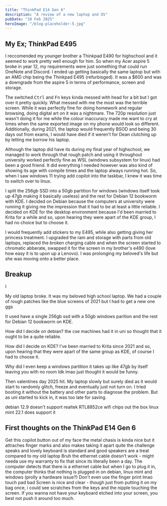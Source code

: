 ```yaml
---
title: "ThinkPad E14 Gen 6"
description: "A review of a new laptop and OS"
pubDate: "18 Feb 2025"
heroImage: "/blog-placeholder-5.jpg"
---
```



## My Ex; ThinkPad E495
I reccomended my younger brother a Thinkpad E490 for highschool and it seemed to work pretty well enough for him. So when my Acer aspire 5 broke in year 12, my requirements were just something that could run OneNote and Discord. I ended up getting basically the same laptop but with an AMD chip being the Thinkpad E495 (refurbisged). It was a $600 and was a downgrade from the aspire 5 in terms of performance, screen and storage.

The switched <kbd>Ctrl</kbd> and <kbd>Fn</kbd> keys kinda messed with head for a bit but I got over it pretty quickly. What messed with me the most was the terrible screen. While it was perfectly fine for doing homework and regular browsing, doing digital art on it was a nightmare. The 720p resolution just wasn't doing it for me while the colour inaccuracy made me want to cry at times when the same exported image on my phone would look so different. Additionally, during 2021, the laptop would frequently BSOD and being 30 days out from exams, I would have died if it weren't for Dean clutching up by letting me borrow his laptop.

Although the laptop did have its during my final year of highschool, we managed to work through that rough patch and using it throughout university worked perfectly fine as WSL (windows subsystem for linux) had been a good friend. It did everything I needed however was also kind of showing its age with compile times and the laptop always running hot. So, when I saw windows 11 trying add copilot into the taskbar, I knew it was time to switch over to linux.

I split the 256gb SSD into a 50gb partition for windows (windows itself took up 47gb making it basically useless) and the rest for Debian 12 bookworm with KDE. I decided on Debian because the computers at university were running it giving me the impression that it had to be at least a little reliable. I decided on KDE for the desktop environment because I'd been married to Krita for a while and so, upon hearing they were apart of the KDE group, I had no choice but to choose it.

I would frequently add stickers to my E495, while also getting giving her princess treatment. I upgraded the ram and storage with parts from old laptops, replaced the broken charging cable and when the screen started to chromatic abberate, swapped it for the screen in my brother's e490 (love how easy it is to upon up a Lenovo). I was prolonging my beloved's life but she was moving onto a better place.

## Breakup
I 

My old laptop broke. It was my beloved high school laptop. We had a couple of rough patches like the blue screens of 2021
but I had to get a new one ggs

It used have a single 256gb ssd with a 50gb windows parition and the rest for Debian 12 bookworm on KDE. 

How did I decide on debian?
the cse machines had it in uni so thought that it ought to be a quite reliable.

How did I decide on KDE?
I've been married to Krita since 2021 and so, upon hearing that they were apart of the same group as KDE, of course I had to choose it.

Why did I even keep a windows partition it takes up like 47gb by itself leaving you with no room
Idk lmao just thought it would be funny.

Then valentines day 2025 hit. My laptop slowly but surely died as it would start to randomly glitch, freeze and eventually just not turn on. I tried booting it without the battery and other parts to diagnose the problem. But as uni started to kick in, it was too late for saving. 

debian 12.9 doesn't support realtek RTL8852ce wifi chips out the box
linux mint 22.1 does support it

## First thoughts on the ThinkPad E14 Gen 6
Get this copilot button out of my face
the metal chasis is kinda nice but it attraches finger marks and also makes taking it apart quite the challenge
speaks and lovely
keyboard is standard and good
speakers are a treat compared to my old laptop
Bruh the ethernet cable doesn't work - might needa use my warranty to fix that since its literally been a day. The computer detects that there is a ethernet cable but when I go to plug it in, the computer thinks that nothing is plugged in on debian, linux mint and windows (prolly a hardware issue?)
Don't even use the finger print lmao
touch pad bad
Screen is nice and clear - though just from putting it on my bag once, i could see scratches from the keys and the nipple touching the screen. If you wanna not have your keyboard etched into your screen, you best not push it around too much.
